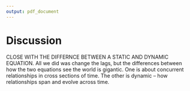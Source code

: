 ```yaml
---
output: pdf_document
---
```


# Discussion

CLOSE WITH THE DIFFERNCE BETWEEN A STATIC AND DYNAMIC EQUATION. All we did was change the lags, but the differences between how the two equations see the world is gigantic. One is about concurrent relationships in cross sections of time. The other is dynamic -- how relationships span and evolve across time. 
